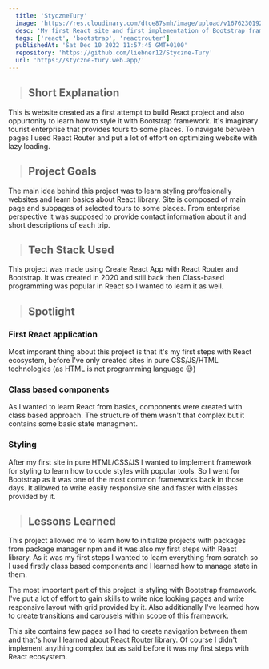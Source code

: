 ```yaml
---
  title: 'StyczneTury'
  image: 'https://res.cloudinary.com/dtce87smh/image/upload/v1676230192/styczne-tury/styczne-tury_vavj4x.webp'
  desc: 'My first React site and first implementation of Bootstrap framework.'
  tags: ['react', 'bootstrap', 'reactrouter']
  publishedAt: 'Sat Dec 10 2022 11:57:45 GMT+0100'
  repository: 'https://github.com/liebner12/Styczne-Tury'
  url: 'https://styczne-tury.web.app/'
---
```


> ## Short Explanation

This is website created as a first attempt to build React project and also oppurtonity to learn how to style it with Bootstrap framework.
It's imaginary tourist enterprise that provides tours to some places. To navigate between pages I used React Router and put a lot of effort on
optimizing website with lazy loading.

> ## Project Goals

The main idea behind this project was to learn styling proffesionally websites and learn basics about React library.
Site is composed of main page and subpages of selected tours to some places. From enterprise perspective it was supposed to
provide contact information about it and short descriptions of each trip.

<CustomImage
  src="https://res.cloudinary.com/dtce87smh/image/upload/v1676484863/styczne-tury/styczne-tury-full_a9synx.png"
  height="748"
  width="480"
  alt="Screenshot of StyczneTury homepage"
/>

> ## Tech Stack Used

<div className="not-prose">
  <Icons icons={['react', 'reactrouter', 'bootstrap']} />
</div>

This project was made using Create React App with React Router and Bootstrap. It was created in 2020 and still back then Class-based programming
was popular in React so I wanted to learn it as well.

> ## Spotlight

### First React application

Most imporant thing about this project is that it's my first steps with React ecosystem, before I've only created sites in pure CSS/JS/HTML technologies (as HTML is not programming language 😉)

### Class based components

As I wanted to learn React from basics, components were created with class based approach.
The structure of them wasn't that complex but it contains some basic state managment.

### Styling

After my first site in pure HTML/CSS/JS I wanted to implement framework for styling to learn how to code styles with popular tools.
So I went for Bootstrap as it was one of the most common frameworks back in those days. It allowed to write easily responsive site and faster
with classes provided by it.

<CustomImage
  src="https://res.cloudinary.com/dtce87smh/image/upload/v1676230192/styczne-tury/styczne-tury-trip_mmquwh.webp"
  height="450"
  width="800"
  alt="Screen of trip to Gdańsk"
/>

> ## Lessons Learned

This project allowed me to learn how to initialize projects with packages from package manager npm
and it was also my first steps with React library. As it was my first steps I wanted to learn everything from scratch
so I used firstly class based components and I learned how to manage state in them.

The most important part of this project is styling with Bootstrap framework. I've put a lot of effort to gain
skills to write nice looking pages and write responsive layout with grid provided by it. Also additionally I've learned
how to create transitions and carousels within scope of this framework.

This site contains few pages so I had to create navigation between them and that's how I learned about React Router library.
Of course I didn't implement anything complex but as said before it was my first steps with React ecosystem.
